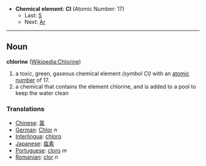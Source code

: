 *'''Chemical element''': '''Cl''' (Atomic Number: 17)
**Last: [[Sulfur|S]]
**Next: [[Argon|Ar]]
----
== Noun ==
'''chlorine''' ([[en:Chlorine|Wikipedia:Chlorine]])

#a toxic, green, gaseous chemical element ''(symbol Cl)'' with an [[atomic number]] of 17.
#a chemical that contains the element chlorine, and is added to a pool to keep the water clean

===Translations===
*[[Chinese]]: [[氯]]
*[[German]]: [[Chlor]] ''n''
*[[Interlingua]]: [[chloro]]
*[[Japanese]]: [[塩素]]
*[[Portuguese]]: [[cloro]] ''m''
*[[Romanian]]: [[clor]] ''n''